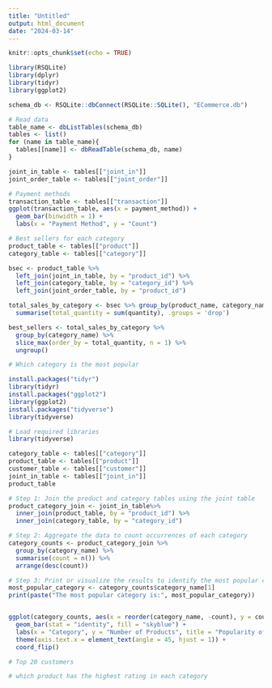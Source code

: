 ```yaml
---
title: "Untitled"
output: html_document
date: "2024-03-14"
---
```


```r
knitr::opts_chunk$set(echo = TRUE)
```

```r
library(RSQLite)
library(dplyr)
library(tidyr)
library(ggplot2)
```


```r
schema_db <- RSQLite::dbConnect(RSQLite::SQLite(), "ECommerce.db")
```

```r
# Read data
table_name <- dbListTables(schema_db)
tables <- list()
for (name in table_name){
  tables[[name]] <- dbReadTable(schema_db, name)
}
```

```r
joint_in_table <- tables[["joint_in"]]
joint_order_table <- tables[["joint_order"]]
```

```r
# Payment methods
transaction_table <- tables[["transaction"]]
ggplot(transaction_table, aes(x = payment_method)) +
  geom_bar(binwidth = 1) +
  labs(x = "Payment Method", y = "Count")
```

```r
# Best sellers for each category
product_table <- tables[["product"]]
category_table <- tables[["category"]]

bsec <- product_table %>% 
  left_join(joint_in_table, by = "product_id") %>%
  left_join(category_table, by = "category_id") %>%
  left_join(joint_order_table, by = "product_id")

total_sales_by_category <- bsec %>% group_by(product_name, category_name) %>%
  summarise(total_quantity = sum(quantity), .groups = 'drop')

best_sellers <- total_sales_by_category %>%
  group_by(category_name) %>%
  slice_max(order_by = total_quantity, n = 1) %>%
  ungroup()
```

```r
# Which category is the most popular

install.packages("tidyr")
library(tidyr)
install.packages("ggplot2")
library(ggplot2)
install.packages("tidyverse")
library(tidyverse)

# Load required libraries
library(tidyverse)

category_table <- tables[["category"]]
product_table <- tables[["product"]]
customer_table <- tables[["customer"]]
joint_in_table <- tables[["joint_in"]]
product_table

# Step 1: Join the product and category tables using the joint table
product_category_join <- joint_in_table%>%
  inner_join(product_table, by = "product_id") %>%
  inner_join(category_table, by = "category_id")

# Step 2: Aggregate the data to count occurrences of each category
category_counts <- product_category_join %>%
  group_by(category_name) %>%
  summarise(count = n()) %>%
  arrange(desc(count))

# Step 3: Print or visualize the results to identify the most popular category
most_popular_category <- category_counts$category_name[1]
print(paste("The most popular category is:", most_popular_category))


ggplot(category_counts, aes(x = reorder(category_name, -count), y = count)) +
  geom_bar(stat = "identity", fill = "skyblue") +
  labs(x = "Category", y = "Number of Products", title = "Popularity of Categories") +
  theme(axis.text.x = element_text(angle = 45, hjust = 1)) +
  coord_flip()


```

```r
# Top 20 customers 

```

```r
# which product has the highest rating in each category
```